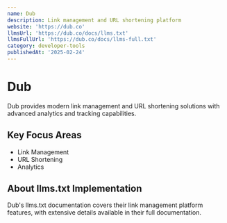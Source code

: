 ```yaml
---
name: Dub
description: Link management and URL shortening platform
website: 'https://dub.co'
llmsUrl: 'https://dub.co/docs/llms.txt'
llmsFullUrl: 'https://dub.co/docs/llms-full.txt'
category: developer-tools
publishedAt: '2025-02-24'
---
```


# Dub

Dub provides modern link management and URL shortening solutions with advanced analytics and tracking capabilities.

## Key Focus Areas

- Link Management
- URL Shortening
- Analytics

## About llms.txt Implementation

Dub's llms.txt documentation covers their link management platform features, with extensive details available in their full documentation.
